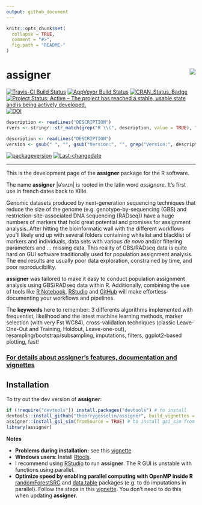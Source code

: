 ```yaml
---
output: github_document
---
```


<!-- README.md is generated from README.Rmd. Please edit that file -->


```r
knitr::opts_chunk$set(
  collapse = TRUE,
  comment = "#>",
  fig.path = "README-"
)
```

# assigner<img src="README_assigner_logo.png" align="right"/>




[![Travis-CI Build Status](https://travis-ci.org/thierrygosselin/assigner.svg?branch=master)](https://travis-ci.org/thierrygosselin/assigner) 
[![AppVeyor Build Status](https://ci.appveyor.com/api/projects/status/github/thierrygosselin/assigner?branch=master&svg=true)](https://ci.appveyor.com/project/thierrygosselin/assigner)
[![CRAN_Status_Badge](http://www.r-pkg.org/badges/version/assigner)](http://cran.r-project.org/package=assigner) 
[![Project Status: Active – The project has reached a stable, usable state and is being actively developed.](http://www.repostatus.org/badges/latest/active.svg)](http://www.repostatus.org/#active)
[![DOI](https://zenodo.org/badge/14548/thierrygosselin/assigner.svg)](https://zenodo.org/badge/latestdoi/14548/thierrygosselin/assigner)



```r
description <- readLines("DESCRIPTION")
rvers <- stringr::str_match(grep("R \\(", description, value = TRUE), "[0-9]{1,4}\\.[0-9]{1,4}\\.[0-9]{1,4}")[1,1]
```
```r
description <- readLines("DESCRIPTION")
version <- gsub(" ", "", gsub("Version:", "", grep("Version:", description, value = TRUE)))
```
[![packageversion](https://img.shields.io/badge/Package%20version-`r version`-orange.svg)](commits/master)
[![Last-changedate](https://img.shields.io/badge/last%20change-`r gsub('-', '--', Sys.Date())`-brightgreen.svg)](/commits/master)


---
This is the development page of the **assigner** package for the R software.

The name **assigner** |əˈsʌɪn| is rooted in the latin word *assignare*. It's first use in french dates back to XIIIe.

Genomic datasets produced by next-generation sequencing techniques that reduce the size of the genome (e.g. genotype-by-sequencing (GBS) and
restriction-site-associated DNA sequencing (RADseq)) have a huge numbers of markers that hold great potential and promises for assignment analysis. After hitting the bioinformatic wall with the different workflows you'll likely end up with several folders containing whitelist and blacklist of markers and individuals, data sets with various *de novo* and/or filtering parameters and ... missing data. This reality of GBS/RADseq data is quite hard on GUI software traditionally used for population assignment analysis. The end results are usually poor data exploration, constrained by time, and poor reproducibility.

**assigner** was tailored to make it easy to conduct population assignment analysis using GBS/RADseq data within R. Additionally, combining the use of tools like [R Notebook](http://rmarkdown.rstudio.com/r_notebooks.html), [RStudio](https://www.rstudio.com) and [GitHub](https://github.com) will make effortless documenting your workflows and pipelines.

The **keywords** here to remember: 3 differents algorithms implemented with 
frequentist, likelihood and the latest machine learning methods, marker selection (with very Fst WC84),
cross-validation techniques (classic Leave-One-Out and Training, Holdout, Leave-one-out), resampling/bootstrap/subsampling, imputations, filters,
ggplot2-based plotting, fast! 

### [For details about assigner's features, documentation and vignettes](https://github.com/thierrygosselin/assigner/blob/master/FEATURES.md)

## Installation
To try out the dev version of **assigner**:

```r
if (!require("devtools")) install.packages("devtools") # to install
devtools::install_github("thierrygosselin/assigner", build_vignettes = TRUE)  # to install WITH vignettes
assigner::install_gsi_sim(fromSource = TRUE) # to install gsi_sim from source
library(assigner)
```

**Notes**

  * **Problems during installation:** see this
  [vignette](https://github.com/thierrygosselin/stackr/blob/master/vignettes/vignette_installation_problems.Rmd)
  * **Windows users**:  Install [Rtools](https://cran.r-project.org/bin/windows/Rtools/).
  * I recommend using [RStudio](https://www.rstudio.com/products/rstudio/download/) 
  to run **assigner**. The R GUI is unstable with functions using parallel.
  * **Optimize speed by enabling parallel computing with OpenMP inside R**
  [randomForestSRC](http://www.ccs.miami.edu/~hishwaran/rfsrc.html) and
  [data.table](https://github.com/Rdatatable/data.table) packages
  (e.g. to do imputations in parallel). Follow the steps in this
  [vignette](https://github.com/thierrygosselin/stackr/blob/master/vignettes/vignette_imputations_parallel.Rmd).
  You don't need to do this when updating **assigner**.
